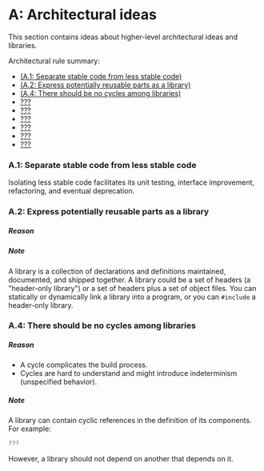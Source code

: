 # <a href="#" name="S-A"></a>A: Architectural ideas

This section contains ideas about higher-level architectural ideas and libraries.

Architectural rule summary:

* [(A.1: Separate stable code from less stable code)](/A#Ra-stable)
* [(A.2: Express potentially reusable parts as a library)](/A#Ra-lib)
* [(A.4: There should be no cycles among libraries)](/A#Ra-dag)
* [???](#???)
* [???](#???)
* [???](#???)
* [???](#???)
* [???](#???)
* [???](#???)

### <a href="#" name="Ra-stable"></a>A.1: Separate stable code from less stable code

Isolating less stable code facilitates its unit testing, interface improvement, refactoring, and eventual deprecation.

### <a href="#" name="Ra-lib"></a>A.2: Express potentially reusable parts as a library

##### Reason

##### Note

A library is a collection of declarations and definitions maintained, documented, and shipped together.
A library could be a set of headers (a "header-only library") or a set of headers plus a set of object files.
You can statically or dynamically link a library into a program, or you can `#include` a header-only library.

### <a href="#" name="Ra-dag"></a>A.4: There should be no cycles among libraries

##### Reason

* A cycle complicates the build process.
* Cycles are hard to understand and might introduce indeterminism (unspecified behavior).

##### Note

A library can contain cyclic references in the definition of its components.
For example:

```cpp
???
```

However, a library should not depend on another that depends on it.

